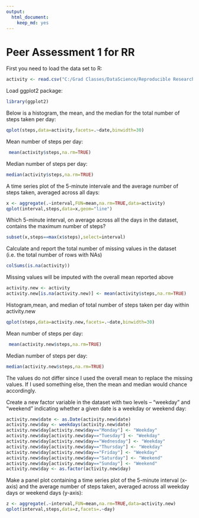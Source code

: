 ```yaml
---
output:
  html_document:
    keep_md: yes
---
```


Peer Assessment 1 for RR
============================

First you need to load the data set to R:

```r
activity <- read.csv("C:/Grad Classes/DataScience/Reproducible Research/RepData_PeerAssessment1/activity/activity.csv")
```


Load ggplot2 package:

```r
library(ggplot2)
```

Below is a histogram, the mean, and the median for the total number of steps taken per day:

```r
qplot(steps,data=activity,facets=.~date,binwidth=30)
```

Mean number of steps per day:
```r
 mean(activity$steps,na.rm=TRUE)
```

Median number of steps per day:

```r
median(activity$steps,na.rm=TRUE)
```

A time series plot of the 5-minute intervale and the average number of steps taken, averaged across all days:
```r
x <- aggregate(.~interval,FUN=mean,na.rm=TRUE,data=activity)
qplot(interval,steps,data=x,geom="line")
```

Which 5-minute interval, on average across all the days in the dataset, contains the maximum number of steps?
```r
subset(x,steps==max(x$steps),select=interval)
```

Calculate and report the total number of missing values in the dataset (i.e. the total number of rows with NAs)
```r
colSums(is.na(activity))
```

Missing values will be imputed with the overall mean reported above
```r
activity.new <- activity
activity.new[is.na(activity.new)] <- mean(activity$steps,na.rm=TRUE)
```

Histogram,mean, and median of total number of steps taken per day within activity.new
```r
qplot(steps,data=activity.new,facets=.~date,binwidth=30)
```

Mean number of steps per day:
```r
 mean(activity.new$steps,na.rm=TRUE)
```

Median number of steps per day:

```r
median(activity.new$steps,na.rm=TRUE)
```

The values do not differ since I used the overall mean to replace the missing values. If I used something else, then the mean and median would chance accordingly.

Create a new factor variable in the dataset with two levels – “weekday” and “weekend” indicating whether a given date is a weekday or weekend day:
```r
activity.new$date <- as.Date(activity.new$date)
activity.new$day <- weekdays(activity.new$date)
activity.new$day[activity.new$day=="Monday"] <- "Weekday"
activity.new$day[activity.new$day=="Tuesday"] <- "Weekday"
activity.new$day[activity.new$day=="Wednesday"] <- "Weekday"
activity.new$day[activity.new$day=="Thursday"] <- "Weekday"
activity.new$day[activity.new$day=="Friday"] <- "Weekday"
activity.new$day[activity.new$day=="Saturday"] <- "Weekend"
activity.new$day[activity.new$day=="Sunday"] <- "Weekend"
activity.new$day <- as.factor(activity.new$day)
```

Make a panel plot containing a time series plot of the 5-minute interval (x-axis) and the average number of steps taken, averaged across all weekday days or weekend days (y-axis):

```r
z <- aggregate(.~interval,FUN=mean,na.rm=TRUE,data=activity.new)
qplot(interval,steps,data=z,facets=.~day)
```




